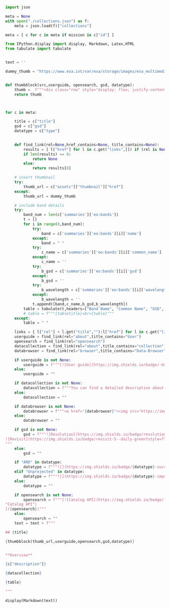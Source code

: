 
```python
import json

meta = None
with open("./collections.json") as f:
    meta = json.load(f)["collections"]

meta = [ c for c in meta if mission in c["id"] ]

from IPython.display import display, Markdown, Latex,HTML
from tabulate import tabulate


text = ''

dummy_thumb = "https://www.esa.int/var/esa/storage/images/esa_multimedia/images/2015/06/northwest_italy_and_southern_france/15492215-1-eng-GB/Northwest_Italy_and_southern_France_pillars.jpg"


def thumbblock(src,userguide, opensearch, gsd, datatype):
    thumb =  f"""<div class="row" style="display: flex; justify-content: space-around"><div class="column" style="margin-left:1%; margin-right:auto;" >{userguide} {opensearch}<br />&nbsp;<br />{gsd}<br />{datatype}</div><div class="column" style="margin-right:10%; margin-left:auto; text-align: right;"><figure><img width="150" height="150" src={src}><figcaption align="center">{databrowser}</figcaption></figure></div></div>"""   
    return thumb



for c in meta:

    title = c["title"]
    gsd = c["gsd"]
    datatype = c["type"]

    
    def find_link(rel=None,href_contains=None, title_contains=None):
        results = [ l["href"] for l in c.get("links",[]) if (rel is None or l["rel"]==rel) and (href_contains==None or href_contains in l["href"]) and (title_contains==None or title_contains in l["title"]) ]
        if len(results) == 0:
            return None
        else:
            return results[0]

    # insert thumbnail
    try:
        thumb_url = c["assets"]["thumbnail"]["href"]
    except:
        thumb_url = dummy_thumb

    # include band details
    try: 
        band_num = len(c['summaries']['eo:bands'])
        t = []
        for i in range(0,band_num):
            try:
                band = c['summaries']['eo:bands'][i]['name'] 
            except:
                band = " "
            try:
                c_name = c['summaries']['eo:bands'][i]['common_name']
            except:
                c_name = ''
            try:
                b_gsd = c['summaries']['eo:bands'][i]['gsd']
            except:
                b_gsd = ''
            try:
                b_wavelength = c['summaries']['eo:bands'][i]['wavelength_nm']
            except:
                b_wavelength = ''
            t.append([band,c_name,b_gsd,b_wavelength])
        table = tabulate(t,headers=["Band Name", "Common Name", "GSD", "Wavelength"])
        # table = f"""{tabletitle}<br>{table}"""
    except:
        table = " "

    links = { l["rel"] + l.get("title",""):l["href"] for l in c.get("links",[])}
    userguide = find_link(rel="about",title_contains="User")
    opensearch = find_link(rel="opensearch")
    datacollection = find_link(rel="about",title_contains="collection")
    databrowser = find_link(rel="browser",title_contains="Data-Browser")

    if userguide is not None:
        userguide = f"""[![User guide](https://img.shields.io/badge/-User_guide-green"User guide")]({userguide})"""
    else:
        userguide = ""

    if datacollection is not None:
        datacollection = f"""You can find a detailed description about the collection in this [link]({datacollection})"""
    else:
        datacollection = ""

    if databrowser is not None:
        databrowser = f"""<a href="{databrowser}"><img src="https://img.shields.io/badge/-View in browser-lightgrey" height="25" /></a>"""
    else:
        databrowser = ""

    if gsd is not None:
        gsd = f"""![Resolution](https://img.shields.io/badge/resolution-{gsd}m-green?style=flat-square)
![Revisit](https://img.shields.io/badge/revisit-5--daily-green?style=flat-square)  
"""
    else:
        gsd = ""

    if "ARD" in datatype:
        datatype = f"""![](https://img.shields.io/badge/{datatype}-success) """
    elif "Unprojected" in datatype:
        datatype = f"""![](https://img.shields.io/badge/{datatype}-important) """
    else:
        datatype = ""

    if opensearch is not None:
        opensearch = f"""[![Catalog API](https://img.shields.io/badge/-Catalog_API-orange
"Catalog API")
]({opensearch})"""
    else:
        opensearch = ""
    text = text + f"""

## {title} 

{thumbblock(thumb_url,userguide,opensearch,gsd,datatype)}


**Overview**

{c["description"]}

{datacollection}

{table}

"""

display(Markdown(text))
```